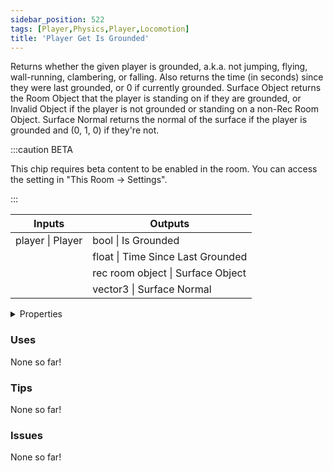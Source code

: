 ```yaml
---
sidebar_position: 522
tags: [Player,Physics,Player,Locomotion]
title: 'Player Get Is Grounded'
---
```


Returns whether the given player is grounded, a.k.a. not jumping, flying, wall-running, clambering, or falling. Also returns the time (in seconds) since they were last grounded, or 0 if currently grounded. Surface Object returns the Room Object that the player is standing on if they are grounded, or Invalid Object if the player is not grounded or standing on a non-Rec Room Object. Surface Normal returns the normal of the surface if the player is grounded and (0, 1, 0) if they're not.

:::caution BETA

This chip requires beta content to be enabled in the room. You can access the setting in "This Room -> Settings".

:::

<IChip uuid="4db35e9d-3a1d-4823-a011-7f94e028a3e7"/>

<table><thead><tr><th>Inputs</th><th>Outputs</th></tr></thead><tbody><tr><td>player | Player</td><td>bool | Is Grounded</td></tr><tr><td /><td>float | Time Since Last Grounded</td></tr><tr><td /><td>rec room object | Surface Object</td></tr><tr><td /><td>vector3 | Surface Normal</td></tr></tbody></table>

<details>
  <summary>Properties</summary>
  <div>
    <div>
    <table>
      <tbody>
        <tr>
          <td>Is beta required?</td>
          <td>Yes</td>
        </tr>
        <tr>
          <td>Is chip a trolling risk?</td>
          <td>No</td>
        </tr>
        <tr>
          <td>Is chip a role assignment risk?</td>
          <td>No</td>
        </tr>
        <tr>
          <td>Chip UUID</td>
          <td>4db35e9d-3a1d-4823-a011-7f94e028a3e7</td>
        </tr>
        <tr>
          <td>Room availability</td>
          <td>Available everywhere</td>
        </tr>
      </tbody>
    </table>
    </div>
  </div>
</details>

### Uses

None so far!

### Tips

None so far!

### Issues

None so far!